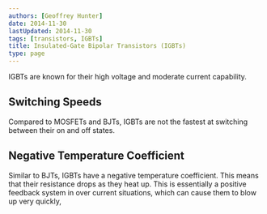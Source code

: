 ```yaml
---
authors: [Geoffrey Hunter]
date: 2014-11-30
lastUpdated: 2014-11-30
tags: [transistors, IGBTs]
title: Insulated-Gate Bipolar Transistors (IGBTs)
type: page
---
```


<WarningIsNotes />

IGBTs are known for their high voltage and moderate current capability.

## Switching Speeds

Compared to MOSFETs and BJTs, IGBTs are not the fastest at switching between their on and off states.

## Negative Temperature Coefficient

Similar to BJTs, IGBTs have a negative temperature coefficient. This means that their resistance drops as they heat up. This is essentially a positive feedback system in over current situations, which can cause them to blow up very quickly,
